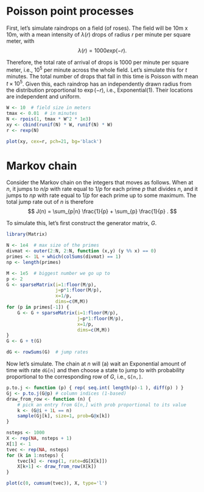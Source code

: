 # Poisson point processes

First, let's simulate raindrops on a field (of roses).
The field will be 10m x 10m,
with a mean intensity of $\lambda(r)$
drops of radius $r$ per minute per square meter,
with
$$
\lambda(r) = 1000 exp(-r) .
$$

Therefore, the total rate of arrival of drops is 1000 per minute per square meter,
i.e., $10^5$ per minute across the whole field.
Let's simulate this for $t$ minutes.
The total number of drops that fall in this time
is Poisson with mean $t \times 10^5$.
Given this, each raindrop has an independently drawn radius
from the distribution proportional to $\exp(-r)$, i.e., Exponential(1).
Their locations are independent and uniform.
```r
W <- 10  # field size in meters
tmax <- 0.01  # in minutes
N <- rpois(1, tmax * W^2 * 1e3)
xy <- cbind(runif(N) * W, runif(N) * W)
r <- rexp(N)

plot(xy, cex=r, pch=21, bg='black')
```

# Markov chain

Consider the Markov chain on the integers that moves as follows.
When at $n$, it jumps to $n/p$ with rate equal to $1/p$
for each prime $p$ that divides $n$,
and it jumps to $np$ with rate equal to $1/p$
for each prime up to some maximum.
The total jump rate out of $n$ is therefore
$$
J(n) = \sum_{p|n} \frac{1}{p} + \sum_{p} \frac{1}{p} .
$$

To simulate this, let's first construct the generator matrix, $G$.
```r
library(Matrix)

N <- 1e4  # max size of the primes
divmat <- outer(2:N, 2:N, function (x,y) (y %% x) == 0)
primes <- 1L + which(colSums(divmat) == 1)
np <- length(primes)

M <- 1e5  # biggest number we go up to
p <- 2
G <- sparseMatrix(i=1:floor(M/p),
                  j=p*1:floor(M/p),
                  x=1/p,
                  dims=c(M,M))
for (p in primes[-1]) {
    G <- G + sparseMatrix(i=1:floor(M/p),
                          j=p*1:floor(M/p),
                          x=1/p,
                          dims=c(M,M))
}
G <- G + t(G)

dG <- rowSums(G)  # jump rates
```

Now let's simulate.
The chain at $n$ will (a) wait an Exponential amount of time with rate `dG[n]`
and then choose a state to jump to with probability proportional to 
the corresponding row of $G$, i.e., `G[n,]`.

```r
p.to.j <- function (p) { rep( seq.int( length(p)-1 ), diff(p) ) }
Gj <- p.to.j(G@p) # column indices (1-based)
draw_from_row <- function (n) {
    # pick an entry from G[n,] with prob proportional to its value
    k <- (G@i + 1L == n)
    sample(Gj[k], size=1, prob=G@x[k])
}

nsteps <- 1000
X <- rep(NA, nsteps + 1)
X[1] <- 1
tvec <- rep(NA, nsteps)
for (k in 1:nsteps) {
    tvec[k] <- rexp(1, rate=dG[X[k]])
    X[k+1] <- draw_from_row(X[k])
}

plot(c(0, cumsum(tvec)), X, type='l')
```
